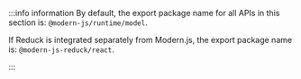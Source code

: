 

:::info information
By default, the export package name for all APIs in this section is: `@modern-js/runtime/model`.

If Reduck is integrated separately from Modern.js, the export package name is: `@modern-js-reduck/react`.

:::
